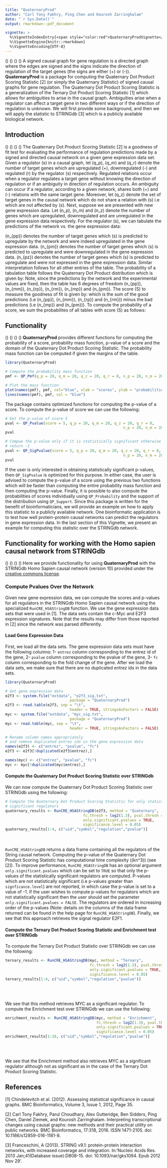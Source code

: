 ```yaml
---
title: "QuaternaryProd"
author: "Carl Tony Fakhry, Ping Chen and Kourosh Zarringhalam"
date: "`r Sys.Date()`"
output: rmarkdown::pdf_document

vignette: >
  %\VignetteIndexEntry{<span style="color:red">QuaternaryProdVignette</span>}
  %\VignetteEngine{knitr::rmarkdown}
  %\VignetteEncoding{UTF-8}
---
```


\(\indent\) \(\indent\) \(\indent\) \(\indent\) A signed causal graph for gene regulation is a directed graph where the edges are signed and the signs indicate the direction of regulation of the target genes (the signs are either (+) or (-)). **QuaternaryProd** is a package for computing the Quaternary Dot Product Scoring Statistic [2] (or simply the Quaternary Statistic) of signed causal graphs for gene regulation. The Quaternary Dot Product Scoring Statistic is a generalization of the Ternary Dot Product Scoring Statistic [1] which allows for ambiguities to arise in the causal graph. Ambiguities arise when a regulator can affect a target gene in two different ways or if the direction of regulation is unknown. We will first provide some background, and then we will apply the statistic to STRINGdb [3] which is a publicly available biological network.


## Introduction
\(\indent\) \(\indent\) \(\indent\) \(\indent\)  The Quaternary Dot Product Scoring Statistic [2] is a goodness of fit test for evaluating the performance of regulation predictions made by a signed and directed causal network on a given gene expression data set. Given a regulator \(s\) in a causal graph, let \(q_p\), \(q_m\) and \(q_r\) denote the number of target genes which are upregulated (+), downregulated (-) and regulated (r) by the regulator \(s\) respectively. Regulated relations occur when a regulator regulates a target gene without knowing the direction of regulation or if an ambiguity in direction of regulation occurs. An ambiguity can occur if a regulator, according to a given network, shares both (+) and (-) relations with the same target gene. Moreover, let \(q_z\) denote the set of target genes in the causal network which do not share a relation with \(s\) i.e which are not affected by \(s\).
Next, suppose we are presented with new gene expression data. Let \(n_p\), \(n_m\) and \(n_z\) denote the number of genes which are upregulated, downregulated and are unregulated in the gene expression data respectively. For the regulator \(s\), we can tabulate the predictions of the network vs. the gene expression data:

\begin{table}[!htbp]
\centering
\begin{tabular}{l l l l l}
\hline
 & Observed \(+\)  & Observed \(-\) & Observed \(0\) &  Total \\ \hline
Predicted \(+\) & \(n_{pp}\) & \(n_{pm}\)  & \(n_{pz}\)  & \(q_p\) \\
Predicted \(-\) & \(n_{mp}\)  & \(n_{mm}\)  & \(n_{mz}\)  & \(q_m\) \\
Predicted \(r\) & \(n_{rp}\)  & \(n_{rm}\)  & \(n_{rz}\)  & \(q_r\) \\
Predicted \(0\) & \(n_{zp}\) & \(n_{zm}\) & \(n_{zz}\) & \(q_z\) \\
Total & \(n_p\)  & \(n_{m}\)   & \(n_z\) & \(T\) \\
\hline
\end{tabular}
\caption{Tabulation of predictions from network edges vs. observations from experimental results.}
\end{table}

\(n_{pp}\) denotes the number of target genes which \(s\) is predicted to upregulate by the network and were indeed upregulated in the gene expression data. \(n_{pm}\) denotes the number of target genes which \(s\) is predicted to upregulate and were downregulated in the gene expression data. \(n_{pz}\) denotes the number of target genes which \(s\) is predicted to upregulate and were not expressed in the gene expression data. Similar interpretation follows for all other entries of the table. 
The probability of a tabulation table follows the Quaternary Dot Product distribution which is given by:
\begin{align}
P(\text{Table}) &= \frac{ \binom{q_p}{n_{pp},n_{pm},n_{pz}} \binom{q_m}{n_{mp},n_{mm},n_{mz}}\binom{q_z}{n_{zp},n_{zm},n_{zz}}\binom{q_r}{n_{rp},n_{rm},n_{rz}}}{\binom{T}{n_p,n_m,n_z}}.
\end{align}
Note, since the predictions by the network and the experimental values are fixed, then the table has 6 degrees of freedom \(n_{pp}\), \(n_{mm}\), \(n_{rp}\), \(n_{rm}\), \(n_{mp}\) and \(n_{pm}\). The score \(S\) to measure the goodness of fit is given by:
\begin{align}
S(\text{Table}) &= n_{pp} + n_{mm} + n_{rp} + n_{rm} - (n_{mp} + n_{pm}) 
\end{align}
which is the sum of the good predictions (i.e \(n_{pp}\), \(n_{mm}\), \(n_{rp}\) and \(n_{rm}\)) minus the bad predictions (i.e \(n_{mp}\) and \(n_{pm}\)). To compute the probability of a score, we sum the probabilites of all tables with score \(S\) as follows:
\begin{align}
P(S) &= \sum_{P(\text{Table}) = S } P(\text{Table}).
\end{align}

## Functionality
\(\indent\) \(\indent\) \(\indent\) \(\indent\)   **QuaternaryProd** provides different functions for computing the probability of a score, probability mass function, p-value of a score and the domain of the Quaternary Dot Product Scoring Statistic. The probability mass function can be computed if given the margins of the table. 
  
```R
library(QuaternaryProd)

# Compute the probability mass function
pmf <- QP_Pmf(q_p = 20, q_m = 20, q_z = 20, q_r = 0, n_p = 20, n_m = 20, n_z = 20)

# Plot the mass function
plot(names(pmf), pmf, col="blue", xlab = "scores", ylab = "probabilities")
lines(names(pmf), pmf, col = "blue")
```  
  
The package contains optimized functions for computing the p-value of a score. To compute the p-value of score we can use the following:

```R
# Get the p-value of score 5
pval <- QP_Pvalue(score = 5, q_p = 20, q_m = 20, q_z = 20, q_r = 0, 
                                                     n_p = 20, n_m = 20, n_z = 20)
pval

# Compue the p-value only if it is statistically significant otherwise
# return -1
pval <- QP_SigPvalue(score = 5, q_p = 20, q_m = 20, q_z = 20, q_r = 0, 
                                                     n_p = 20, n_m = 20, n_z = 20)
pval
```  

If the user is only interested in obtaining statistically significant p-values, then `QP_SigPvalue` is optimized for this purpose. In either case, the user is advised to compute the p-value of a score using the previous two functions which will be faster than computing the entire probability mass function and then computing the p-value.
Finally, it is possible to also compute the probabilities of scores individually using `QP_Probability` and the support of the distribution using `QP_Support`. 
Since this package is written for the benefit of bioinformaticians, we will provide an example on how to apply this statistic to a publicly available network.
One bioinformatic application is to test how well protein-protein causal networks can predict the regulators in gene expression data. In the last section of this Vignette, we present an example for computing this statistic over the STRINGdb network.   
  
## Functionality for working with the Homo sapien causal network from STRINGdb

\(\indent\) \(\indent\) \(\indent\) \(\indent\) Here we provide functionality for using **QuaternaryProd** with the STRINGdb Homo Sapien causal network (version 10) provided under the [creative commons license](https://creativecommons.org/licenses/by/3.0/). 

### Compute Pvalues Over the Network
\indent  Given new gene expression data, we can compute the scores and p-values for all regulators in the STRINGdb Homo Sapien causal network using the specialized `RunCRE_HSAStringDB` function. We use the gene expression data sets that were used in [1]. The data sets contain the c-Myc and E2F3 expression signatures. Note that the results may differ from those reported in [2] since the network was parsed differently.

#### Load Gene Expression Data
First, we load all the data sets. The gene expression data sets must have the following columns: 1- `entrez` column corresponding to the entrez id of the gene, 2- `pvalue` column corresponding to the pvalue of the gene, 3- `fc` column corresponding to the fold change of the gene. After we load the data sets, we make sure that there are no duplicated entrez ids in the data sets.

```r
library(QuaternaryProd)

# Get gene expression data
e2f3 <- system.file("extdata", "e2f3_sig.txt",
                             package = "QuaternaryProd")
e2f3 <- read.table(e2f3, sep = "\t",
                             header = TRUE, stringsAsFactors = FALSE)
myc <- system.file("extdata", "myc_sig.txt",
                             package = "QuaternaryProd")
myc <- read.table(myc, sep = "\t",
                             header = TRUE, stringsAsFactors = FALSE)

# Rename column names appropriately
# and remove duplicated entrez ids in the gene expression data
names(e2f3) <- c("entrez", "pvalue", "fc")
e2f3 <- e2f3[!duplicated(e2f3$entrez),]

names(myc) <- c("entrez", "pvalue", "fc")
myc <- myc[!duplicated(myc$entrez),]
```

#### Compute the Quaternary Dot Product Scoring Statistic over STRINGdb

We can now compute the Quaternary Dot Product Scoring Statistic over STRINGdb using the following:

```r
# Compute the Quaternary Dot Product Scoring Statistic for only statistically
# significant regulators
quaternary_results <- RunCRE_HSAStringDB(e2f3, method = "Quaternary",
                                   fc.thresh = log2(1.3), pval.thresh = 0.05,
                                   only.significant.pvalues = TRUE, 
                                   significance.level = 0.05)
quaternary_results[1:4, c("uid","symbol","regulation","pvalue")]
```
<br/>
<br/>
`RunCRE_HSAStringDB` returns a data frame containing all the regulators of the String causal network. Computing the p-value of the Quaternary Dot Product Scoring Statistic has computational time complexity \(\mathcal{O}(kn^3)\) (see [2]). To improve performance, `RunCRE_HSAStringDB` has an optional argument `only.significant.pvalues` which can be set to `TRUE` so that only the p-values of the statistically significant regulators are computed. P-values which are not statistically significant (i.e p-values greater than `signficance.level`) are not reported, in which case the p-value is set to a value of -1. If the user wishes to compute p-values for regulators which are not statistically significant then the user should set the parameter `only.significant.pvalues = FALSE`. The regulators are ordered in increasing order of the p-values (Note: details on the columns of the data frame returned can be found in the help page for `RunCRE_HSAStringDB`). Finally, we see that this approach retrieves the signal regulator E2F1. 

#### Compute the Ternary Dot Product Scoring Statistic and Enrichment test over STRINGdb

To compute the Ternary Dot Product Statistic over STRINGdb we can use the following:

```r
ternary_results <- RunCRE_HSAStringDB(myc, method = "Ternary",
                                      fc.thresh = log2(1.3), pval.thresh = 0.05,
                                      only.significant.pvalues = TRUE,
                                      significance.level = 0.05)
ternary_results[1:4, c("uid","symbol","regulation","pvalue")]
```
<br/>
<br/>

We see that this method retrieves MYC as a significant regulator. To compute the Enrichment test over STRINGdb we can use the following:

```r
enrichment_results <- RunCRE_HSAStringDB(myc, method = "Enrichment",
                                         fc.thresh = log2(1.3), pval.thresh = 0.05,
                                         only.significant.pvalues = TRUE,
                                         significance.level = 0.05)
enrichment_results[1:10, c("uid","symbol","regulation","pvalue")]
```
<br/>
<br/>

We see that the Enrichment method also retrieves MYC as a significant regulator although not as significant as in the case of the Ternary Dot Product Scoring Statistic.


## References

[1] Chindelevitch et al. (2012). Assessing statistical significance in causal graphs. BMC Bioinformatics, Volume 3, Issue 1, 2012, Page 35.

[2] Carl Tony Fakhry, Parul Choudhary, Alex Gutteridge, Ben Sidders, Ping Chen, Daniel Ziemek, and Kourosh Zarringhalam. Interpreting transcriptional changes using causal graphs: new methods and their practical utility on public networks. BMC Bioinformatics, 17:318, 2016. ISSN 1471-2105. doi: 10.1186/s12859-016-1181-8.

[3] Franceschini, A (2013). STRING v9.1: protein-protein interaction networks, with increased coverage and integration. In:'Nucleic Acids Res. 2013 Jan;41(Database issue):D808-15. doi: 10.1093/nar/gks1094. Epub 2012 Nov 29'.



